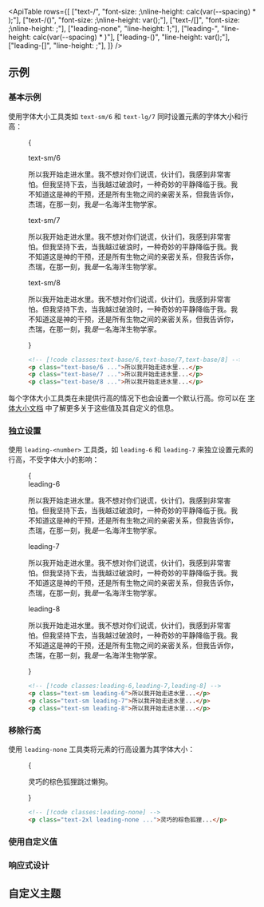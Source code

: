 

<ApiTable
  rows={[
    ["text-<size>/<number>", "font-size: <size>;\nline-height: calc(var(--spacing) * <number>);"],
    ["text-<size>/(<custom-property>)", "font-size: <size>;\nline-height: var(<custom-property>);"],
    ["text-<size>/[<value>]", "font-size: <size>;\nline-height: <value>;"],
    ["leading-none", "line-height: 1;"],
    ["leading-<number>", "line-height: calc(var(--spacing) * <number>)"],
    ["leading-(<custom-property>)", "line-height: var(<custom-property>);"],
    ["leading-[<value>]", "line-height: <value>;"],
  ]}
/>

## 示例

### 基本示例

使用字体大小工具类如 `text-sm/6` 和 `text-lg/7` 同时设置元素的字体大小和行高：

<Figure>

<Example>{
  <div className="flex flex-col gap-8">
    <div>
      <span className="mb-3 font-mono text-xs font-medium text-gray-500 dark:text-gray-400">text-sm/6</span>
      <p className="text-sm/6 text-gray-900 dark:text-gray-200">
        所以我开始走进水里。我不想对你们说谎，伙计们，我感到非常害怕。但我坚持下去，当我越过破浪时，一种奇妙的平静降临于我。我不知道这是神的干预，还是所有生物之间的亲密关系，但我告诉你，杰瑞，在那一刻，我<em>是</em>一名海洋生物学家。
      </p>
    </div>
    <div>
      <span className="mb-3 font-mono text-xs font-medium text-gray-500 dark:text-gray-400">text-sm/7</span>
      <p className="text-sm/7 text-gray-900 dark:text-gray-200">
        所以我开始走进水里。我不想对你们说谎，伙计们，我感到非常害怕。但我坚持下去，当我越过破浪时，一种奇妙的平静降临于我。我不知道这是神的干预，还是所有生物之间的亲密关系，但我告诉你，杰瑞，在那一刻，我<em>是</em>一名海洋生物学家。
      </p>
    </div>
    <div>
      <span className="mb-3 font-mono text-xs font-medium text-gray-500 dark:text-gray-400">text-sm/8</span>
      <p className="text-sm/8 text-gray-900 dark:text-gray-200">
        所以我开始走进水里。我不想对你们说谎，伙计们，我感到非常害怕。但我坚持下去，当我越过破浪时，一种奇妙的平静降临于我。我不知道这是神的干预，还是所有生物之间的亲密关系，但我告诉你，杰瑞，在那一刻，我<em>是</em>一名海洋生物学家。
      </p>
    </div>

  </div>
}</Example>

```html
<!-- [!code classes:text-base/6,text-base/7,text-base/8] -->
<p class="text-base/6 ...">所以我开始走进水里...</p>
<p class="text-base/7 ...">所以我开始走进水里...</p>
<p class="text-base/8 ...">所以我开始走进水里...</p>
```

</Figure>

每个字体大小工具类在未提供行高的情况下也会设置一个默认行高。你可以在 [字体大小文档](/docs/font-size) 中了解更多关于这些值及其自定义的信息。

### 独立设置

使用 `leading-<number>` 工具类，如 `leading-6` 和 `leading-7` 来独立设置元素的行高，不受字体大小的影响：

<Figure>

<Example>
  {
    <div className="flex flex-col gap-8">
      <div>
        <span className="mb-3 font-mono text-xs font-medium text-gray-500 dark:text-gray-400">leading-6</span>
        <p className="leading-6 text-gray-900 dark:text-gray-200">
          所以我开始走进水里。我不想对你们说谎，伙计们，我感到非常害怕。但我坚持下去，当我越过破浪时，一种奇妙的平静降临于我。我不知道这是神的干预，还是所有生物之间的亲密关系，但我告诉你，杰瑞，在那一刻，我<em>是</em>一名海洋生物学家。
        </p>
      </div>
      <div>
        <span className="mb-3 font-mono text-xs font-medium text-gray-500 dark:text-gray-400">leading-7</span>
        <p className="leading-7 text-gray-900 dark:text-gray-200">
          所以我开始走进水里。我不想对你们说谎，伙计们，我感到非常害怕。但我坚持下去，当我越过破浪时，一种奇妙的平静降临于我。我不知道这是神的干预，还是所有生物之间的亲密关系，但我告诉你，杰瑞，在那一刻，我<em>是</em>一名海洋生物学家。
        </p>
      </div>
      <div>
        <span className="mb-3 font-mono text-xs font-medium text-gray-500 dark:text-gray-400">leading-8</span>
        <p className="leading-8 text-gray-900 dark:text-gray-200">
          所以我开始走进水里。我不想对你们说谎，伙计们，我感到非常害怕。但我坚持下去，当我越过破浪时，一种奇妙的平静降临于我。我不知道这是神的干预，还是所有生物之间的亲密关系，但我告诉你，杰瑞，在那一刻，我<em>是</em>一名海洋生物学家。
        </p>
      </div>
    </div>
  }
</Example>

```html
<!-- [!code classes:leading-6,leading-7,leading-8] -->
<p class="text-sm leading-6">所以我开始走进水里...</p>
<p class="text-sm leading-7">所以我开始走进水里...</p>
<p class="text-sm leading-8">所以我开始走进水里...</p>
```

</Figure>

### 移除行高

使用 `leading-none` 工具类将元素的行高设置为其字体大小：

<Figure>

<Example>
  {
    <p className="mx-auto max-w-2xs text-2xl leading-none text-gray-900 dark:text-gray-200">
      灵巧的棕色狐狸跳过懒狗。
    </p>
  }
</Example>

```html
<!-- [!code classes:leading-none] -->
<p class="text-2xl leading-none ...">灵巧的棕色狐狸...</p>
```

</Figure>

### 使用自定义值

<UsingACustomValue element="p" utility="leading" name="行高" variable="line-height" value="1.5" />

### 响应式设计

<ResponsiveDesign element="p" property="line-height" defaultClass="leading-5" featuredClass="leading-6" />

## 自定义主题

<CustomizingYourSpacingScale utility="leading" />
